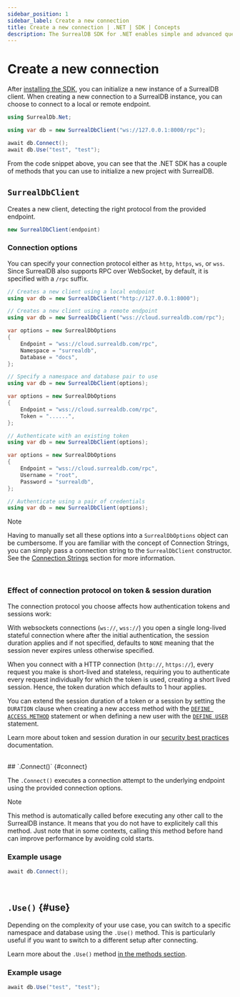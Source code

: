 ```yaml
---
sidebar_position: 1
sidebar_label: Create a new connection 
title: Create a new connection | .NET | SDK | Concepts
description: The SurrealDB SDK for .NET enables simple and advanced querying of a remote or embedded database.
---
```



# Create a new connection

After [installing the SDK](/docs/sdk/dotnet/installation), you can initialize a new instance of a SurrealDB client.
When creating a new connection to a SurrealDB instance, you can choose to connect to a local or remote endpoint.

```csharp
using SurrealDb.Net;

using var db = new SurrealDbClient("ws://127.0.0.1:8000/rpc");

await db.Connect();
await db.Use("test", "test");
```

From the code snippet above, you can see that the .NET SDK has a couple of methods that you can use to initialize a new project with SurrealDB. 

## `SurrealDbClient`

Creates a new client, detecting the right protocol from the provided endpoint.

```csharp title="Method Syntax"
new SurrealDbClient(endpoint)
```

### Connection options

You can specify your connection protocol either as `http`, `https`, `ws`, or `wss`.
Since SurrealDB also supports RPC over WebSocket, by default, it is specified with a `/rpc` suffix. 

<Tabs groupId="connection-options">
  <TabItem value="local" label="Local endpoint" default>

```csharp
// Creates a new client using a local endpoint
using var db = new SurrealDbClient("http://127.0.0.1:8000");
```

  </TabItem>
  <TabItem value="remote" label="Remote endpoint">

```csharp
// Creates a new client using a remote endpoint
using var db = new SurrealDbClient("wss://cloud.surrealdb.com/rpc");
```

  </TabItem>
  <TabItem value="ns-db" label="Namespace and database">

```csharp
var options = new SurrealDbOptions
{
    Endpoint = "wss://cloud.surrealdb.com/rpc",
    Namespace = "surrealdb",
    Database = "docs",
};

// Specify a namespace and database pair to use
using var db = new SurrealDbClient(options);
```

  </TabItem>
  <TabItem value="token" label="Token">

```csharp
var options = new SurrealDbOptions
{
    Endpoint = "wss://cloud.surrealdb.com/rpc",
    Token = "......",
};

// Authenticate with an existing token
using var db = new SurrealDbClient(options);
```

  </TabItem>
  <TabItem value="credentials" label="Credentials">

```csharp
var options = new SurrealDbOptions
{
    Endpoint = "wss://cloud.surrealdb.com/rpc",
    Username = "root",
    Password = "surrealdb",
};

// Authenticate using a pair of credentials
using var db = new SurrealDbClient(options);
```

  </TabItem>
</Tabs>

> [!NOTE]
> Having to manually set all these options into a `SurrealDbOptions` object can be cumbersome.
> If you are familiar with the concept of Connection Strings, you can simply pass a connection string to the `SurrealDbClient` constructor.
> See the [Connection Strings](/docs/sdk/dotnet/core/connection-strings) section for more information.

<br />

### Effect of connection protocol on token & session duration

The connection protocol you choose affects how authentication tokens and sessions work:

With websockets connections (`ws://`, `wss://`) you open a single long-lived stateful connection where after the initial authentication, the session duration applies and if not specified, defaults to `NONE` meaning that the session never expires unless otherwise specified. 

When you connect with a HTTP connection (`http://`, `https://`), every request you make is short-lived and stateless, requiring you to authenticate every request individually for which the token is used, creating a short lived session. Hence, the token duration which defaults to 1 hour applies.

You can extend the session duration of a token or a session by setting the `DURATION` clause when creating a new access method with the [`DEFINE ACCESS METHOD`](/docs/surrealql/statements/define/access) statement or when defining a new user with the [`DEFINE USER`](/docs/surrealql/statements/define/user) statement. 

Learn more about token and session duration in our [security best practices](/docs/surrealdb/reference-guide/security-best-practices#expiration) documentation.

<br />
## `.Connect()` {#connect}

The `.Connect()` executes a connection attempt to the underlying endpoint using the provided connection options.

> [!NOTE]
>This method is automatically called before executing any other call to the SurrealDB instance.
>It means that you do not have to explicitely call this method.
>Just note that in some contexts, calling this method before hand can improve performance by avoiding cold starts.

### Example usage

```csharp
await db.Connect();
```

<br />

## `.Use()` {#use}

Depending on the complexity of your use case, you can switch to a specific namespace and database using the `.Use()` method.
This is particularly useful if you want to switch to a different setup after connecting.

Learn more about the `.Use()` method [in the methods section](/docs/sdk/dotnet/methods/use).

### Example usage

```csharp
await db.Use("test", "test");
```
